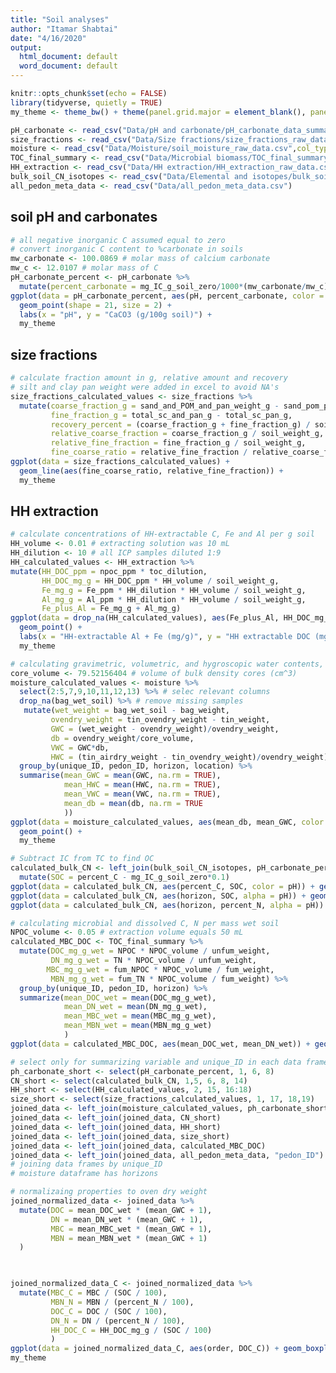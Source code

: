 ```yaml
---
title: "Soil analyses"
author: "Itamar Shabtai"
date: "4/16/2020"
output:
  html_document: default
  word_document: default
---
```


```r
knitr::opts_chunk$set(echo = FALSE)
library(tidyverse, quietly = TRUE)
my_theme <- theme_bw() + theme(panel.grid.major = element_blank(), panel.grid.minor = element_blank())
```

```r
pH_carbonate <- read_csv("Data/pH and carbonate/pH_carbonate_data_summary_final.csv", col_types = cols(horizon = col_factor(levels = c("a","c","o"))))
size_fractions <- read_csv("Data/Size fractions/size_fractions_raw_data.csv", col_types = cols(horizon = col_factor(levels = c("a","c", "e"))))
moisture <- read_csv("Data/Moisture/soil_moisture_raw_data.csv",col_types = cols(horizon = col_factor(levels = c("a","b", "c", "e", "o"))))
TOC_final_summary <- read_csv("Data/Microbial biomass/TOC_final_summary.csv", col_types = cols(horizon = col_factor(levels = c("a","b", "c", "e", "o"))))
HH_extraction <- read_csv("Data/HH extraction/HH_extraction_raw_data.csv")
bulk_soil_CN_isotopes <- read_csv("Data/Elemental and isotopes/bulk_soil_CN_natu_abund_raw_data.csv",col_types = cols(horizon = col_factor(levels = c("a","c","e"))))
all_pedon_meta_data <- read_csv("Data/all_pedon_meta_data.csv")
```

## soil pH and carbonates

```r
# all negative inorganic C assumed equal to zero
# convert inorganic C content to %carbonate in soils
mw_carbonate <- 100.0869 # molar mass of calcium carbonate
mw_c <- 12.0107 # molar mass of C
pH_carbonate_percent <- pH_carbonate %>% 
  mutate(percent_carbonate = mg_IC_g_soil_zero/1000*(mw_carbonate/mw_c)*100)
ggplot(data = pH_carbonate_percent, aes(pH, percent_carbonate, color = horizon)) + 
  geom_point(shape = 21, size = 2) +
  labs(x = "pH", y = "CaCO3 (g/100g soil)") +
  my_theme
```

## size fractions

```r
# calculate fraction amount in g, relative amount and recovery
# silt and clay pan weight were added in excel to avoid NA's
size_fractions_calculated_values <- size_fractions %>% 
  mutate(coarse_fraction_g = sand_and_POM_and_pan_weight_g - sand_pom_pan_weight_g,
         fine_fraction_g = total_sc_and_pan_g - total_sc_pan_g,
         recovery_percent = (coarse_fraction_g + fine_fraction_g) / soil_weight_g * 100,
         relative_coarse_fraction = coarse_fraction_g / soil_weight_g,
         relative_fine_fraction = fine_fraction_g / soil_weight_g,
         fine_coarse_ratio = relative_fine_fraction / relative_coarse_fraction)
ggplot(data = size_fractions_calculated_values) + 
  geom_line(aes(fine_coarse_ratio, relative_fine_fraction)) + 
  my_theme

```

## HH extraction

```r
# calculate concentrations of HH-extractable C, Fe and Al per g soil
HH_volume <- 0.01 # extracting solution was 10 mL
HH_dilution <- 10 # all ICP samples diluted 1:9
HH_calculated_values <- HH_extraction %>% 
mutate(HH_DOC_ppm = npoc_ppm * toc_dilution,
       HH_DOC_mg_g = HH_DOC_ppm * HH_volume / soil_weight_g,
       Fe_mg_g = Fe_ppm * HH_dilution * HH_volume / soil_weight_g,
       Al_mg_g = Al_ppm * HH_dilution * HH_volume / soil_weight_g,
       Fe_plus_Al = Fe_mg_g + Al_mg_g)
ggplot(data = drop_na(HH_calculated_values), aes(Fe_plus_Al, HH_DOC_mg_g)) +
  geom_point() +
  labs(x = "HH-extractable Al + Fe (mg/g)", y = "HH extractable DOC (mg/g)") +
  my_theme
```

```r
# calculating gravimetric, volumetric, and hygroscopic water contents, and bulk density
core_volume <- 79.52156404 # volume of bulk density cores (cm^3)
moisture_calculated_values <- moisture %>% 
  select(2:5,7,9,10,11,12,13) %>% # selec relevant columns
  drop_na(bag_wet_soil) %>% # remove missing samples
   mutate(wet_weight = bag_wet_soil - bag_weight,
         ovendry_weight = tin_ovendry_weight - tin_weight,
         GWC = (wet_weight - ovendry_weight)/ovendry_weight,
         db = ovendry_weight/core_volume,
         VWC = GWC*db,
         HWC = (tin_airdry_weight - tin_ovendry_weight)/ovendry_weight) %>% 
  group_by(unique_ID, pedon_ID, horizon, location) %>% 
  summarise(mean_GWC = mean(GWC, na.rm = TRUE),
            mean_HWC = mean(HWC, na.rm = TRUE),
            mean_VWC = mean(VWC, na.rm = TRUE),
            mean_db = mean(db, na.rm = TRUE
            ))
ggplot(data = moisture_calculated_values, aes(mean_db, mean_GWC, color = horizon)) +
  geom_point() +
  my_theme
```

```r
# Subtract IC from TC to find OC
calculated_bulk_CN <- left_join(bulk_soil_CN_isotopes, pH_carbonate_percent) %>% 
  mutate(SOC = percent_C - mg_IC_g_soil_zero*0.1)  
ggplot(data = calculated_bulk_CN, aes(percent_C, SOC, color = pH)) + geom_point()
ggplot(data = calculated_bulk_CN, aes(horizon, SOC, alpha = pH)) + geom_boxplot() + geom_jitter()
ggplot(data = calculated_bulk_CN, aes(horizon, percent_N, alpha = pH)) + geom_boxplot() + geom_jitter()
```

```r
# calculating microbial and dissolved C, N per mass wet soil
NPOC_volume <- 0.05 # extraction volume equals 50 mL
calculated_MBC_DOC <- TOC_final_summary %>% 
  mutate(DOC_mg_g_wet = NPOC * NPOC_volume / unfum_weight,
         DN_mg_g_wet = TN * NPOC_volume / unfum_weight,
        MBC_mg_g_wet = fum_NPOC * NPOC_volume / fum_weight,
         MBN_mg_g_wet = fum_TN * NPOC_volume / fum_weight) %>% 
  group_by(unique_ID, pedon_ID, horizon) %>% 
  summarize(mean_DOC_wet = mean(DOC_mg_g_wet),
            mean_DN_wet = mean(DN_mg_g_wet),
            mean_MBC_wet = mean(MBC_mg_g_wet),
            mean_MBN_wet = mean(MBN_mg_g_wet)
            )
ggplot(data = calculated_MBC_DOC, aes(mean_DOC_wet, mean_DN_wet)) + geom_point()
```


```r
# select only for summarizing variable and unique_ID in each data frame
ph_carbonate_short <- select(pH_carbonate_percent, 1, 6, 8)
CN_short <- select(calculated_bulk_CN, 1,5, 6, 8, 14)
HH_short <- select(HH_calculated_values, 2, 15, 16:18)
size_short <- select(size_fractions_calculated_values, 1, 17, 18,19)
joined_data <- left_join(moisture_calculated_values, ph_carbonate_short) 
joined_data <- left_join(joined_data, CN_short) 
joined_data <- left_join(joined_data, HH_short) 
joined_data <- left_join(joined_data, size_short)
joined_data <- left_join(joined_data, calculated_MBC_DOC)
joined_data <- left_join(joined_data, all_pedon_meta_data, "pedon_ID")
# joining data frames by unique_ID
# moisture dataframe has horizons
```


```r
# normalizaing properties to oven dry weight
joined_normalized_data <- joined_data %>% 
  mutate(DOC = mean_DOC_wet * (mean_GWC + 1),
         DN = mean_DN_wet * (mean_GWC + 1),
         MBC = mean_MBC_wet * (mean_GWC + 1),
         MBN = mean_MBN_wet * (mean_GWC + 1)
  )

  
```


```r
joined_normalized_data_C <- joined_normalized_data %>% 
  mutate(MBC_C = MBC / (SOC / 100),
         MBN_N = MBN / (percent_N / 100),
         DOC_C = DOC / (SOC / 100),
         DN_N = DN / (percent_N / 100),
         HH_DOC_C = HH_DOC_mg_g / (SOC / 100)
         )
ggplot(data = joined_normalized_data_C, aes(order, DOC_C)) + geom_boxplot() +
my_theme
```

